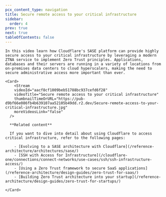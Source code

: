 ```yaml
---
pcx_content_type: navigation
title: Secure remote access to your critical infrastructure
sidebar:
  order: 4
prev: true
next: true
tableOfContents: false
---
```



<Tabs>
  <TabItem label="Watch this episode">
  
    In this video learn how Cloudflare's SASE platform can provide highly secure access to your critical infrastructure by leveraging a modern ZTNA service to implement Zero Trust principles. Applications, databases and their servers are running in a variety of locations from on-premises data centers to cloud hyperscalers, making the need to secure administrative access more important than ever. 

    <Card>
        <Stream
        videoId="aacf8cf1009beb51788bc937cefd6f28"
        videoTitle="Secure remote access to your critical infrastructure"
        thumbnailTimeOrURL="https://pub-d9bf66e086fb4b639107aa52105b49dd.r2.dev/Secure-remote-access-to-your-critical-infrastructure.jpg"
        moreVideosLink="false"
      />

      **Related content**

      If you want to dive into detail about using Cloudflare to access critical infrastructure, refer to the following pages:

        - [Evolving to a SASE architecture with Cloudflare](/reference-architecture/architectures/sase/)
        - [SSH with Access for Infrastructure](/cloudflare-one/connections/connect-networks/use-cases/ssh/ssh-infrastructure-access/)
        - [Using a Zero Trust framework to secure SaaS applications](/reference-architecture/design-guides/zero-trust-for-saas/)
        - [Building Zero Trust architecture into your startup](/reference-architecture/design-guides/zero-trust-for-startups/)

    </Card>    
  </TabItem>

  <TabItem label="Series overview">
    <Render file="sase-series-navigation" />
  </TabItem> 
</Tabs>

